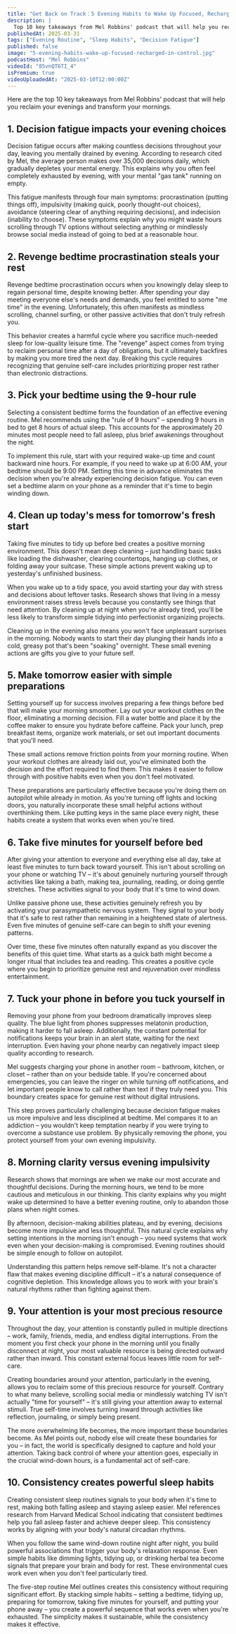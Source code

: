 ```yaml
---
title: "Get Back on Track：5 Evening Habits to Wake Up Focused, Recharged, and in Control"
description: |
  Top 10 key takeaways from Mel Robbins' podcast that will help you reclaim your evenings and transform your mornings.
publishedAt: 2025-03-31
tags: ["Evening Routine", "Sleep Habits", "Decision Fatigue"]
published: false
image: "5-evening-habits-wake-up-focused-recharged-in-control.jpg"
podcastHost: "Mel Robbins"
videoId: "85vnQT6TI_4"
isPremium: true
videoUploadedAt: "2025-03-10T12:00:00Z"
---
```



<PodcastSummaryPageLayout frontmatter={frontmatter}>

Here are the top 10 key takeaways from Mel Robbins' podcast that will help you reclaim your evenings and transform your mornings.

## 1. Decision fatigue impacts your evening choices

Decision fatigue occurs after making countless decisions throughout your day, leaving you mentally drained by evening. According to research cited by Mel, the average person makes over 35,000 decisions daily, which gradually depletes your mental energy. This explains why you often feel completely exhausted by evening, with your mental "gas tank" running on empty.

This fatigue manifests through four main symptoms: procrastination (putting things off), impulsivity (making quick, poorly thought-out choices), avoidance (steering clear of anything requiring decisions), and indecision (inability to choose). These symptoms explain why you might waste hours scrolling through TV options without selecting anything or mindlessly browse social media instead of going to bed at a reasonable hour.

## 2. Revenge bedtime procrastination steals your rest

Revenge bedtime procrastination occurs when you knowingly delay sleep to regain personal time, despite knowing better. After spending your day meeting everyone else's needs and demands, you feel entitled to some "me time" in the evening. Unfortunately, this often manifests as mindless scrolling, channel surfing, or other passive activities that don't truly refresh you.

This behavior creates a harmful cycle where you sacrifice much-needed sleep for low-quality leisure time. The "revenge" aspect comes from trying to reclaim personal time after a day of obligations, but it ultimately backfires by making you more tired the next day. Breaking this cycle requires recognizing that genuine self-care includes prioritizing proper rest rather than electronic distractions.

## 3. Pick your bedtime using the 9-hour rule

Selecting a consistent bedtime forms the foundation of an effective evening routine. Mel recommends using the "rule of 9 hours" – spending 9 hours in bed to get 8 hours of actual sleep. This accounts for the approximately 20 minutes most people need to fall asleep, plus brief awakenings throughout the night.

To implement this rule, start with your required wake-up time and count backward nine hours. For example, if you need to wake up at 6:00 AM, your bedtime should be 9:00 PM. Setting this time in advance eliminates the decision when you're already experiencing decision fatigue. You can even set a bedtime alarm on your phone as a reminder that it's time to begin winding down.

## 4. Clean up today's mess for tomorrow's fresh start

Taking five minutes to tidy up before bed creates a positive morning environment. This doesn't mean deep cleaning – just handling basic tasks like loading the dishwasher, clearing countertops, hanging up clothes, or folding away your suitcase. These simple actions prevent waking up to yesterday's unfinished business.

When you wake up to a tidy space, you avoid starting your day with stress and decisions about leftover tasks. Research shows that living in a messy environment raises stress levels because you constantly see things that need attention. By cleaning up at night when you're already tired, you'll be less likely to transform simple tidying into perfectionist organizing projects.

Cleaning up in the evening also means you won't face unpleasant surprises in the morning. Nobody wants to start their day plunging their hands into a cold, greasy pot that's been "soaking" overnight. These small evening actions are gifts you give to your future self.

## 5. Make tomorrow easier with simple preparations

Setting yourself up for success involves preparing a few things before bed that will make your morning smoother. Lay out your workout clothes on the floor, eliminating a morning decision. Fill a water bottle and place it by the coffee maker to ensure you hydrate before caffeine. Pack your lunch, prep breakfast items, organize work materials, or set out important documents that you'll need.

These small actions remove friction points from your morning routine. When your workout clothes are already laid out, you've eliminated both the decision and the effort required to find them. This makes it easier to follow through with positive habits even when you don't feel motivated.

These preparations are particularly effective because you're doing them on autopilot while already in motion. As you're turning off lights and locking doors, you naturally incorporate these small helpful actions without overthinking them. Like putting keys in the same place every night, these habits create a system that works even when you're tired.

## 6. Take five minutes for yourself before bed

After giving your attention to everyone and everything else all day, take at least five minutes to turn back toward yourself. This isn't about scrolling on your phone or watching TV – it's about genuinely nurturing yourself through activities like taking a bath, making tea, journaling, reading, or doing gentle stretches. These activities signal to your body that it's time to wind down.

Unlike passive phone use, these activities genuinely refresh you by activating your parasympathetic nervous system. They signal to your body that it's safe to rest rather than remaining in a heightened state of alertness. Even five minutes of genuine self-care can begin to shift your evening patterns.

Over time, these five minutes often naturally expand as you discover the benefits of this quiet time. What starts as a quick bath might become a longer ritual that includes tea and reading. This creates a positive cycle where you begin to prioritize genuine rest and rejuvenation over mindless entertainment.

## 7. Tuck your phone in before you tuck yourself in

Removing your phone from your bedroom dramatically improves sleep quality. The blue light from phones suppresses melatonin production, making it harder to fall asleep. Additionally, the constant potential for notifications keeps your brain in an alert state, waiting for the next interruption. Even having your phone nearby can negatively impact sleep quality according to research.

Mel suggests charging your phone in another room – bathroom, kitchen, or closet – rather than on your bedside table. If you're concerned about emergencies, you can leave the ringer on while turning off notifications, and let important people know to call rather than text if they truly need you. This boundary creates space for genuine rest without digital intrusions.

This step proves particularly challenging because decision fatigue makes us more impulsive and less disciplined at bedtime. Mel compares it to an addiction – you wouldn't keep temptation nearby if you were trying to overcome a substance use problem. By physically removing the phone, you protect yourself from your own evening impulsivity.

## 8. Morning clarity versus evening impulsivity

Research shows that mornings are when we make our most accurate and thoughtful decisions. During the morning hours, we tend to be more cautious and meticulous in our thinking. This clarity explains why you might wake up determined to have a better evening routine, only to abandon those plans when night comes.

By afternoon, decision-making abilities plateau, and by evening, decisions become more impulsive and less thoughtful. This natural cycle explains why setting intentions in the morning isn't enough – you need systems that work even when your decision-making is compromised. Evening routines should be simple enough to follow on autopilot.

Understanding this pattern helps remove self-blame. It's not a character flaw that makes evening discipline difficult – it's a natural consequence of cognitive depletion. This knowledge allows you to work with your brain's natural rhythms rather than fighting against them.

## 9. Your attention is your most precious resource

Throughout the day, your attention is constantly pulled in multiple directions – work, family, friends, media, and endless digital interruptions. From the moment you first check your phone in the morning until you finally disconnect at night, your most valuable resource is being directed outward rather than inward. This constant external focus leaves little room for self-care.

Creating boundaries around your attention, particularly in the evening, allows you to reclaim some of this precious resource for yourself. Contrary to what many believe, scrolling social media or mindlessly watching TV isn't actually "time for yourself" – it's still giving your attention away to external stimuli. True self-time involves turning inward through activities like reflection, journaling, or simply being present.

The more overwhelming life becomes, the more important these boundaries become. As Mel points out, nobody else will create these boundaries for you – in fact, the world is specifically designed to capture and hold your attention. Taking back control of where your attention goes, especially in the crucial wind-down hours, is a fundamental act of self-care.

## 10. Consistency creates powerful sleep habits

Creating consistent sleep routines signals to your body when it's time to rest, making both falling asleep and staying asleep easier. Mel references research from Harvard Medical School indicating that consistent bedtimes help you fall asleep faster and achieve deeper sleep. This consistency works by aligning with your body's natural circadian rhythms.

When you follow the same wind-down routine night after night, you build powerful associations that trigger your body's relaxation response. Even simple habits like dimming lights, tidying up, or drinking herbal tea become signals that prepare your brain and body for rest. These environmental cues work even when you don't feel particularly tired.

The five-step routine Mel outlines creates this consistency without requiring significant effort. By stacking simple habits – setting a bedtime, tidying up, preparing for tomorrow, taking five minutes for yourself, and putting your phone away – you create a powerful sequence that works even when you're exhausted. The simplicity makes it sustainable, while the consistency makes it effective.

</PodcastSummaryPageLayout>
